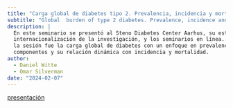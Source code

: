 ---
title: "Carga global de diabetes tipo 2. Prevalencia, incidencia y mortalidad"
subtitle: "Global  burden of type 2 diabetes. Prevalence, incidence and mortality"
description: |
  En este seminario se presentó al Steno Diabetes Center Aarhus, su estrategia de 
  internacionalización de la investigación, y los seminarios en línea. El tema de 
  la sesión fue la carga global de diabetes con un enfoque en prevalencia, sus 
  componentes y su relación dinámica con incidencia y mortalidad.
author: 
  - Daniel Witte
  - Omar Silverman
date: "2024-02-07"
---

[presentación](2024-02-07.pdf)
